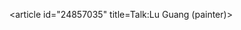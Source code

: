 <article id="24857035" title=Talk:Lu Guang (painter)>
	<talkpage id="24857035" title="Talk:Lu Guang (painter)">
{{WikiProject China|class=stub|auto=yes}}
{{WikiProject Biography|living=no|class=stub|listas=Lu Guang}}
	</talkpage>
</article>